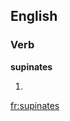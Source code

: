 
==English==

===Verb===
'''supinates'''

# {{third-person singular of|[[supinate]]}}

[[fr:supinates]]